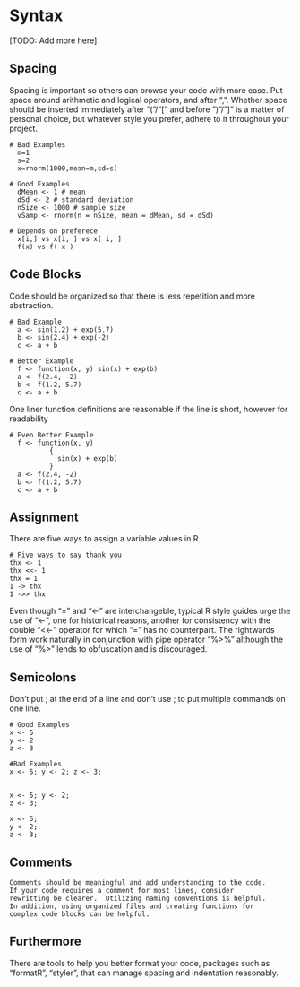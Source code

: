 # Syntax

[TODO: Add more here]

## Spacing

Spacing is important so others can browse your code with more
ease. Put space around arithmetic and logical operators, and after
",". Whether space should be inserted immediately after "("/"[" and
before ")"/"]" is a matter of personal choice, but whatever style you
prefer, adhere to it throughout your project.

    # Bad Examples
      m=1
      s=2
      x=rnorm(1000,mean=m,sd=s)

    # Good Examples
      dMean <- 1 # mean
      dSd <- 2 # standard deviation
      nSize <- 1000 # sample size
      vSamp <- rnorm(n = nSize, mean = dMean, sd = dSd)

    # Depends on preferece
      x[i,] vs x[i, ] vs x[ i, ]
      f(x) vs f( x )

## Code Blocks

Code should be organized so that there is less repetition and more abstraction.

    # Bad Example
      a <- sin(1.2) + exp(5.7)
      b <- sin(2.4) + exp(-2)
      c <- a + b

    # Better Example
      f <- function(x, y) sin(x) + exp(b)
      a <- f(2.4, -2)
      b <- f(1.2, 5.7)
      c <- a + b

One liner function definitions are reasonable if the line is short, however for readability

    # Even Better Example
      f <- function(x, y)
              {
                sin(x) + exp(b)
              }
      a <- f(2.4, -2)
      b <- f(1.2, 5.7)
      c <- a + b

## Assignment

There are five ways to assign a variable values in R.

    # Five ways to say thank you
    thx <- 1
    thx <<- 1
    thx = 1
    1 -> thx
    1 ->> thx

Even though "=" and "<-" are interchangeble, typical R style guides
urge the use of "<-", one for historical reasons, another for
consistency with the double "<<-" operator for which "=" has no
counterpart. The rightwards form work naturally in conjunction with
pipe operator "%>%" although the use of "%>" lends to obfuscation and
is discouraged.

## Semicolons 
Don't put ; at the end of a line and don't use ; to put multiple commands on one line.

    # Good Examples
    x <- 5
    y <- 2
    z <- 3
    
    #Bad Examples
    x <- 5; y <- 2; z <- 3;

    
    x <- 5; y <- 2; 
    z <- 3;
    
    x <- 5; 
    y <- 2; 
    z <- 3;

## Comments

    Comments should be meaningful and add understanding to the code.
    If your code requires a comment for most lines, consider
    rewritting be clearer.  Utilizing naming conventions is helpful.
    In addition, using organized files and creating functions for
    complex code blocks can be helpful.

## Furthermore

There are tools to help you better format your code, packages such as
"formatR", "styler", that can manage spacing and indentation
reasonably.
